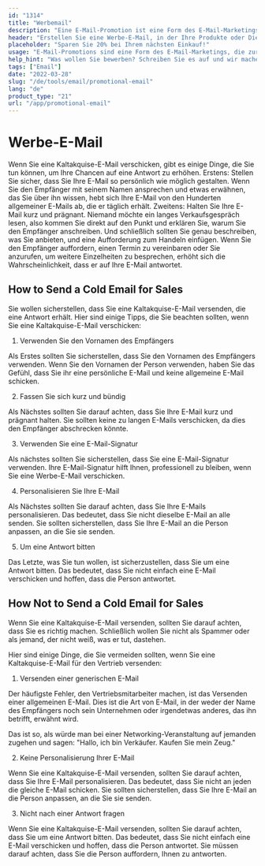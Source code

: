 ```yaml
---
id: "1314"
title: "Werbemail"
description: "Eine E-Mail-Promotion ist eine Form des E-Mail-Marketings, mit der für Produkte oder Dienstleistungen geworben wird. E-Mail-Promotions werden häufig an eine Liste von Abonnenten gesendet und können dazu dienen, Verkäufe, Veranstaltungen oder neue Produkte zu bewerben. E-Mail-Promotions können auch dazu verwendet werden, Beziehungen zu Kunden aufzubauen oder Loyalität zu pflegen."
header: "Erstellen Sie eine Werbe-E-Mail, in der Ihre Produkte oder Dienstleistungen verkauft werden."
placeholder: "Sparen Sie 20% bei Ihrem nächsten Einkauf!"
usage: "E-Mail-Promotions sind eine Form des E-Mail-Marketings, die zur Förderung von Verkäufen, Veranstaltungen oder neuen Produkten eingesetzt werden kann. Der folgende Generator hilft Ihnen bei der Gestaltung und dem Brainstrom einer Werbe-E-Mail, die eng mit Ihrer Marke abgestimmt ist."
help_hint: "Was wollen Sie bewerben? Schreiben Sie es auf und wir machen daraus eine Werbe-E-Mail."
tags: ["Email"]
date: "2022-03-28"
slug: "/de/tools/email/promotional-email"
lang: "de"
product_type: "21"
url: "/app/promotional-email"
---
```


# Werbe-E-Mail

Wenn Sie eine Kaltakquise-E-Mail verschicken, gibt es einige Dinge, die Sie tun können, um Ihre Chancen auf eine Antwort zu erhöhen. Erstens: Stellen Sie sicher, dass Sie Ihre E-Mail so persönlich wie möglich gestalten. Wenn Sie den Empfänger mit seinem Namen ansprechen und etwas erwähnen, das Sie über ihn wissen, hebt sich Ihre E-Mail von den Hunderten allgemeiner E-Mails ab, die er täglich erhält. Zweitens: Halten Sie Ihre E-Mail kurz und prägnant. Niemand möchte ein langes Verkaufsgespräch lesen, also kommen Sie direkt auf den Punkt und erklären Sie, warum Sie den Empfänger anschreiben. Und schließlich sollten Sie genau beschreiben, was Sie anbieten, und eine Aufforderung zum Handeln einfügen. Wenn Sie den Empfänger auffordern, einen Termin zu vereinbaren oder Sie anzurufen, um weitere Einzelheiten zu besprechen, erhöht sich die Wahrscheinlichkeit, dass er auf Ihre E-Mail antwortet.

## How to Send a Cold Email for Sales

Sie wollen sicherstellen, dass Sie eine Kaltakquise-E-Mail versenden, die eine Antwort erhält. Hier sind einige Tipps, die Sie beachten sollten, wenn Sie eine Kaltakquise-E-Mail verschicken:

1. Verwenden Sie den Vornamen des Empfängers

Als Erstes sollten Sie sicherstellen, dass Sie den Vornamen des Empfängers verwenden. Wenn Sie den Vornamen der Person verwenden, haben Sie das Gefühl, dass Sie ihr eine persönliche E-Mail und keine allgemeine E-Mail schicken.

2. Fassen Sie sich kurz und bündig

Als Nächstes sollten Sie darauf achten, dass Sie Ihre E-Mail kurz und prägnant halten. Sie sollten keine zu langen E-Mails verschicken, da dies den Empfänger abschrecken könnte.

3. Verwenden Sie eine E-Mail-Signatur

Als nächstes sollten Sie sicherstellen, dass Sie eine E-Mail-Signatur verwenden. Ihre E-Mail-Signatur hilft Ihnen, professionell zu bleiben, wenn Sie eine Werbe-E-Mail verschicken.

4. Personalisieren Sie Ihre E-Mail

Als Nächstes sollten Sie darauf achten, dass Sie Ihre E-Mails personalisieren. Das bedeutet, dass Sie nicht dieselbe E-Mail an alle senden. Sie sollten sicherstellen, dass Sie Ihre E-Mail an die Person anpassen, an die Sie sie senden.

5. Um eine Antwort bitten

Das Letzte, was Sie tun wollen, ist sicherzustellen, dass Sie um eine Antwort bitten. Das bedeutet, dass Sie nicht einfach eine E-Mail verschicken und hoffen, dass die Person antwortet.

## How Not to Send a Cold Email for Sales

Wenn Sie eine Kaltakquise-E-Mail versenden, sollten Sie darauf achten, dass Sie es richtig machen. Schließlich wollen Sie nicht als Spammer oder als jemand, der nicht weiß, was er tut, dastehen.

Hier sind einige Dinge, die Sie vermeiden sollten, wenn Sie eine Kaltakquise-E-Mail für den Vertrieb versenden:

1. Versenden einer generischen E-Mail

Der häufigste Fehler, den Vertriebsmitarbeiter machen, ist das Versenden einer allgemeinen E-Mail. Dies ist die Art von E-Mail, in der weder der Name des Empfängers noch sein Unternehmen oder irgendetwas anderes, das ihn betrifft, erwähnt wird.

Das ist so, als würde man bei einer Networking-Veranstaltung auf jemanden zugehen und sagen: "Hallo, ich bin Verkäufer. Kaufen Sie mein Zeug."

2. Keine Personalisierung Ihrer E-Mail

Wenn Sie eine Kaltakquise-E-Mail versenden, sollten Sie darauf achten, dass Sie Ihre E-Mail personalisieren. Das bedeutet, dass Sie nicht an jeden die gleiche E-Mail schicken. Sie sollten sicherstellen, dass Sie Ihre E-Mail an die Person anpassen, an die Sie sie senden.

3. Nicht nach einer Antwort fragen

Wenn Sie eine Kaltakquise-E-Mail versenden, sollten Sie darauf achten, dass Sie um eine Antwort bitten. Das bedeutet, dass Sie nicht einfach eine E-Mail verschicken und hoffen, dass die Person antwortet. Sie müssen darauf achten, dass Sie die Person auffordern, Ihnen zu antworten.
